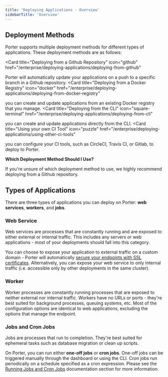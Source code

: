 ```yaml
---
title: 'Deploying Applications - Overview'
sidebarTitle: 'Overview'
---
```


## Deployment Methods[](#deployment-methods 'Direct link to heading')

Porter supports multiple deployment methods for different types of applications. These deployment methods are as follows:

<Card
  title="Deploying from a Github Repository"
  icon="github"
  href="/enterprise/deploying-applications/deploying-from-github"
>
  Porter will automatically update your applications on a push to a specific
  branch in a Github repository.
</Card>
<Card
  title="Deploying from a Docker Registry"
  icon="docker"
  href="/enterprise/deploying-applications/deploying-from-docker-registry"
>
  you can create and update applications from an existing Docker registry that
  you manage.
</Card>
<Card
  title="Deploying from the CLI"
  icon="square-terminal"
  href="/enterprise/deploying-applications/deploying-from-cli"
>
  you can create and update applications directly from the CLI.
</Card>
<Card
  title="Using your own CI Tool"
  icon="puzzle"
  href="/enterprise/deploying-applications/using-other-ci-tools"
>
  you can configure your CI tools, such as CircleCI, Travis CI, or Gitlab, to
  deploy to Porter.
</Card>

**Which Deployment Method Should I Use?**

If you're unsure of which deployment method to use, we highly recommend deploying from a Github repository.

## Types of Applications[](#types-of-applications 'Direct link to heading')

There are three types of applications you can deploy on Porter: **web services**, **workers**, and **jobs**.

### Web Service[](#web-service 'Direct link to heading')

Web services are processes that are constantly running and are exposed to either external or internal traffic. This includes any servers or web applications - most of your deployments should fall into this category.

You can choose to expose your application to external traffic on a custom domain - Porter will automatically [secure your endpoints with SSL certificates](/enterprise/deploying-applications/https-and-domains/ssl-certificates). Alternatively, you can expose your web service to only internal traffic (i.e. accessible only by other deployments in the same cluster).

### Worker[](#worker 'Direct link to heading')

Worker processes are constantly running processes that are exposed to neither external nor internal traffic. Workers have no URLs or ports - they're best suited for background processes, queuing systems, etc. Most of the configuration options are identical to web applications, excluding the options that manage the endpoint.

### Jobs and Cron Jobs[](#jobs-and-cron-jobs 'Direct link to heading')

Jobs are processes that run to completion. They're best suited for ephemeral tasks such as database migration or clean up scripts.

On Porter, you can run either **one-off jobs** or **cron jobs**. One-off jobs can be triggered manually through the dashboard or using the CLI. Cron jobs run periodically on a schedule specified as a cron expression. Please see the [Running Jobs and Cron Jobs](/running-jobs/overview) documentation section for more information.

